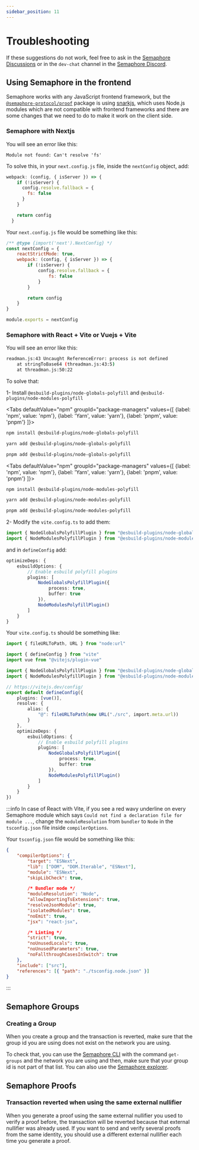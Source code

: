 ```yaml
---
sidebar_position: 11
---
```



# Troubleshooting

If these suggestions do not work, feel free to ask in the [Semaphore Discussions](https://github.com/semaphore-protocol/semaphore/discussions) or in the `dev-chat` channel in the [Semaphore Discord](https://semaphore.pse.dev/discord).

## Using Semaphore in the frontend

Semaphore works with any JavaScript frontend framework, but the [`@semaphore-protocol/proof`](https://github.com/semaphore-protocol/semaphore/tree/main/packages/proof) package is using [snarkjs](https://github.com/iden3/snarkjs), which uses Node.js modules which are not compatible with frontend frameworks and there are some changes that we need to do to make it work on the client side.

### Semaphore with Nextjs

You will see an error like this:

```
Module not found: Can't resolve 'fs'
```

To solve this, in your `next.config.js` file, inside the `nextConfig` object, add:

```javascript
webpack: (config, { isServer }) => {
    if (!isServer) {
      config.resolve.fallback = {
        fs: false
      }
    }

    return config
  }
```

Your `next.config.js` file would be something like this:

```javascript
/** @type {import('next').NextConfig} */
const nextConfig = {
    reactStrictMode: true,
    webpack: (config, { isServer }) => {
        if (!isServer) {
            config.resolve.fallback = {
                fs: false
            }
        }

        return config
    }
}

module.exports = nextConfig
```

### Semaphore with React + Vite or Vuejs + Vite

You will see an error like this:

```bash
readman.js:43 Uncaught ReferenceError: process is not defined
    at stringToBase64 (threadman.js:43:5)
    at threadman.js:50:22
```

To solve that:

1- Install `@esbuild-plugins/node-globals-polyfill` and `@esbuild-plugins/node-modules-polyfill`

<Tabs
defaultValue="npm"
groupId="package-managers"
values={[
{label: 'npm', value: 'npm'},
{label: 'Yarn', value: 'yarn'},
{label: 'pnpm', value: 'pnpm'}
]}>
<TabItem value="npm">

```bash
npm install @esbuild-plugins/node-globals-polyfill
```

</TabItem>
<TabItem value="yarn">

```bash
yarn add @esbuild-plugins/node-globals-polyfill
```

</TabItem>
<TabItem value="pnpm">

```bash
pnpm add @esbuild-plugins/node-globals-polyfill
```

</TabItem>
</Tabs>

<Tabs
defaultValue="npm"
groupId="package-managers"
values={[
{label: 'npm', value: 'npm'},
{label: 'Yarn', value: 'yarn'},
{label: 'pnpm', value: 'pnpm'}
]}>
<TabItem value="npm">

```bash
npm install @esbuild-plugins/node-modules-polyfill
```

</TabItem>
<TabItem value="yarn">

```bash
yarn add @esbuild-plugins/node-modules-polyfill
```

</TabItem>
<TabItem value="pnpm">

```bash
pnpm add @esbuild-plugins/node-modules-polyfill
```

</TabItem>
</Tabs>

2- Modify the `vite.config.ts` to add them:

```typescript
import { NodeGlobalsPolyfillPlugin } from "@esbuild-plugins/node-globals-polyfill"
import { NodeModulesPolyfillPlugin } from "@esbuild-plugins/node-modules-polyfill"
```

and in `defineConfig` add:

```typescript
optimizeDeps: {
    esbuildOptions: {
        // Enable esbuild polyfill plugins
        plugins: [
            NodeGlobalsPolyfillPlugin({
                process: true,
                buffer: true
            }),
            NodeModulesPolyfillPlugin()
        ]
    }
}
```

Your `vite.config.ts` should be something like:

```typescript
import { fileURLToPath, URL } from "node:url"

import { defineConfig } from "vite"
import vue from "@vitejs/plugin-vue"

import { NodeGlobalsPolyfillPlugin } from "@esbuild-plugins/node-globals-polyfill"
import { NodeModulesPolyfillPlugin } from "@esbuild-plugins/node-modules-polyfill"

// https://vitejs.dev/config/
export default defineConfig({
    plugins: [vue()],
    resolve: {
        alias: {
            "@": fileURLToPath(new URL("./src", import.meta.url))
        }
    },
    optimizeDeps: {
        esbuildOptions: {
            // Enable esbuild polyfill plugins
            plugins: [
                NodeGlobalsPolyfillPlugin({
                    process: true,
                    buffer: true
                }),
                NodeModulesPolyfillPlugin()
            ]
        }
    }
})
```

:::info
In case of React with Vite, if you see a red wavy underline on every Semaphore module which says `Could not find a declaration file for module ...`, change the `moduleResolution` from `bundler` to `Node` in the `tsconfig.json` file inside `compilerOptions`.

Your `tsconfig.json` file would be something like this:

```json
{
    "compilerOptions": {
        "target": "ESNext",
        "lib": ["DOM", "DOM.Iterable", "ESNext"],
        "module": "ESNext",
        "skipLibCheck": true,

        /* Bundler mode */
        "moduleResolution": "Node",
        "allowImportingTsExtensions": true,
        "resolveJsonModule": true,
        "isolatedModules": true,
        "noEmit": true,
        "jsx": "react-jsx",

        /* Linting */
        "strict": true,
        "noUnusedLocals": true,
        "noUnusedParameters": true,
        "noFallthroughCasesInSwitch": true
    },
    "include": ["src"],
    "references": [{ "path": "./tsconfig.node.json" }]
}
```

:::

## Semaphore Groups

### Creating a Group

When you create a group and the transaction is reverted, make sure that the group id you are using does not exist on the network you are using.

To check that, you can use the [Semaphore CLI](https://github.com/semaphore-protocol/semaphore/tree/main/packages/cli) with the command `get-groups` and the network you are using and then, make sure that your group id is not part of that list. You can also use the [Semaphore explorer](https://explorer.semaphore.pse.dev/).

## Semaphore Proofs

### Transaction reverted when using the same external nullifier

When you generate a proof using the same external nullifier you used to verify a proof before, the transaction will be reverted because that external nullifier was already used. If you want to send and verify several proofs from the same identity, you should use a different external nullifier each time you generate a proof.
